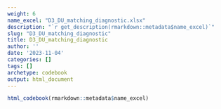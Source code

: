 ```yaml
---
weight: 6
name_excel: "D3_DU_matching_diagnostic.xlsx"
description: "`r get_description(rmarkdown::metadata$name_excel)`"
slug: "D3_DU_matching_diagnostic"
title: D3_DU_matching_diagnostic
author: ''
date: '2023-11-04'
categories: []
tags: []
archetype: codebook
output: html_document
---
```


```r
html_codebook(rmarkdown::metadata$name_excel)
```

